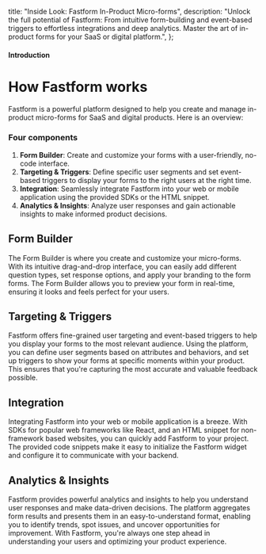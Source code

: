   title: "Inside Look: Fastform In-Product Micro-forms",
  description:
    "Unlock the full potential of Fastform: From intuitive form-building and event-based triggers to effortless integrations and deep analytics. Master the art of in-product forms for your SaaS or digital platform.",
};

#### Introduction

# How Fastform works

Fastform is a powerful platform designed to help you create and manage in-product micro-forms for SaaS and digital products. Here is an overview:

### Four components

1. **Form Builder**: Create and customize your forms with a user-friendly, no-code interface.
2. **Targeting & Triggers**: Define specific user segments and set event-based triggers to display your forms to the right users at the right time.
3. **Integration**: Seamlessly integrate Fastform into your web or mobile application using the provided SDKs or the HTML snippet.
4. **Analytics & Insights**: Analyze user responses and gain actionable insights to make informed product decisions.

## Form Builder

The Form Builder is where you create and customize your micro-forms. With its intuitive drag-and-drop interface, you can easily add different question types, set response options, and apply your branding to the form forms. The Form Builder allows you to preview your form in real-time, ensuring it looks and feels perfect for your users.

## Targeting & Triggers

Fastform offers fine-grained user targeting and event-based triggers to help you display your forms to the most relevant audience. Using the platform, you can define user segments based on attributes and behaviors, and set up triggers to show your forms at specific moments within your product. This ensures that you're capturing the most accurate and valuable feedback possible.

## Integration

Integrating Fastform into your web or mobile application is a breeze. With SDKs for popular web frameworks like React, and an HTML snippet for non-framework based websites, you can quickly add Fastform to your project. The provided code snippets make it easy to initialize the Fastform widget and configure it to communicate with your backend.

## Analytics & Insights

Fastform provides powerful analytics and insights to help you understand user responses and make data-driven decisions. The platform aggregates form results and presents them in an easy-to-understand format, enabling you to identify trends, spot issues, and uncover opportunities for improvement. With Fastform, you're always one step ahead in understanding your users and optimizing your product experience.
